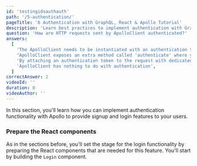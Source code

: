 ```yaml
---
id: 'testingidsauthauth'
path: '/5-authentication/'
pageTitle: '6 Authentication with GraphQL, React & Apollo Tutorial'
description: 'Learn best practices to implement authentication with GraphQL & Apollo Client to provide an email-and-password-based login in a React app with Prisma.'
question: 'How are HTTP requests sent by ApolloClient authenticated?'
answers:
  [
    'The ApolloClient needs to be instantiated with an authentication token',
    "ApolloClient exposes an extra method called 'authenticate' where you can pass an authentication token",
    'By attaching an authentication token to the request with dedicated ApolloLink middleware',
    'ApolloClient has nothing to do with authentication',
  ]
correctAnswer: 2
videoId: ''
duration: 0
videoAuthor: ''
---
```


In this section, you'll learn how you can implement authentication functionality
with Apollo to provide signup and login features to your users.

### Prepare the React components

As in the sections before, you'll set the stage for the login functionality by
preparing the React components that are needed for this feature.
You'll start by building the `Login` component.
